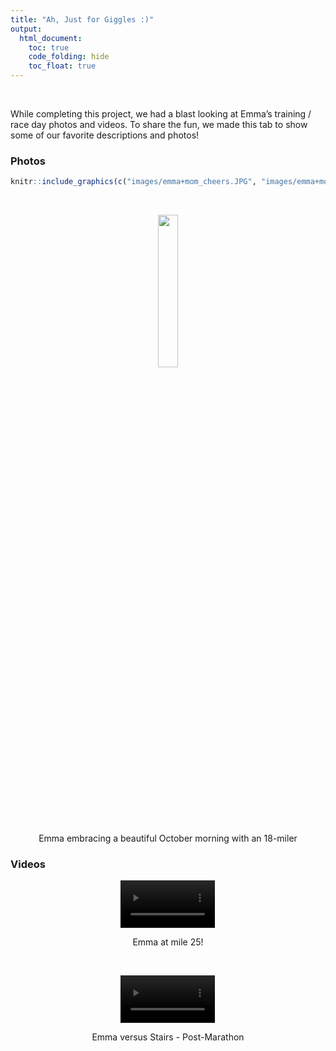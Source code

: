 ```yaml
---
title: "Ah, Just for Giggles :)"
output: 
  html_document:
    toc: true
    code_folding: hide
    toc_float: true
---
```


<br/>  

While completing this project, we had a blast looking at Emma's training / race day photos and videos. To share the fun, we made this tab to show some of our favorite descriptions and photos!


### Photos

```r

knitr::include_graphics(c("images/emma+mom_cheers.JPG", "images/emma+mom_cheers2.JPG"))
```

<br/>

<center>

![](images/bald_selfie.jpg){width=25%}

Emma embracing a beautiful October morning with an 18-miler

</center>

### Videos

<center>
![](images/cheering_on_emma.MOV){width=30%}

Emma at mile 25!

<br/>

![](images/emma_v_stairs.MOV){width=30%}

Emma versus Stairs - Post-Marathon

</center>
